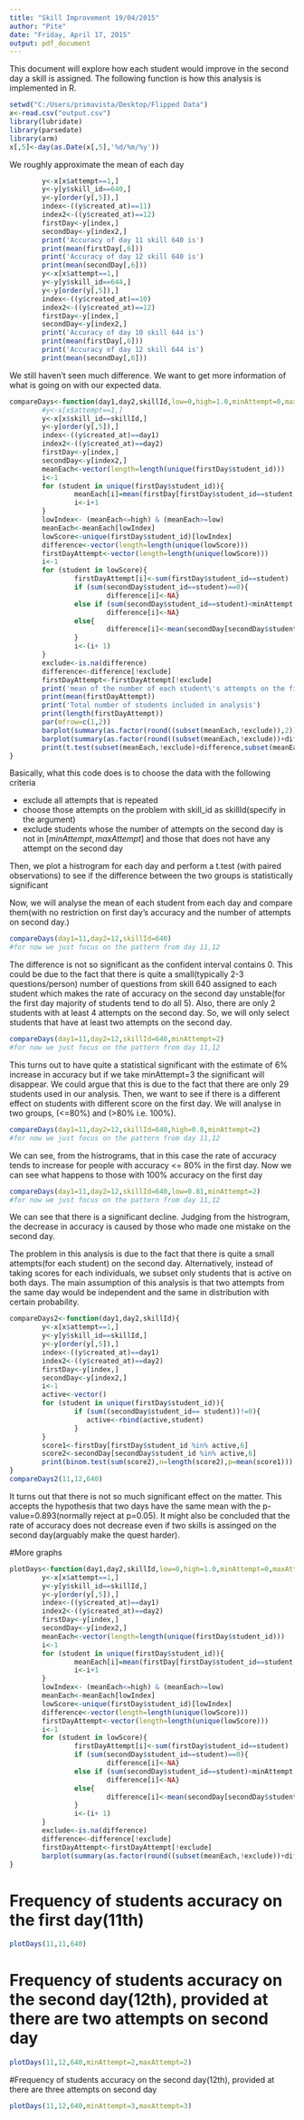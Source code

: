 ```yaml
---
title: "Skill Improvement 19/04/2015"
author: "Pite"
date: "Friday, April 17, 2015"
output: pdf_document
---
```


This document will explore how each student would improve in the second day a skill is assigned. The following function is how this analysis is implemented in R.

```r
setwd("C:/Users/primavista/Desktop/Flipped Data")
x<-read.csv("output.csv")
library(lubridate)
library(parsedate)
library(arm)
x[,5]<-day(as.Date(x[,5],'%d/%m/%y'))
```
We roughly approximate the mean of each day
```r
        y<-x[x$attempt==1,]
        y<-y[y$skill_id==640,]
        y<-y[order(y[,5]),]
        index<-((y$created_at)==11)
        index2<-((y$created_at)==12)
        firstDay<-y[index,]
        secondDay<-y[index2,]   
        print('Accuracy of day 11 skill 640 is')
        print(mean(firstDay[,6]))
        print('Accuracy of day 12 skill 640 is')
        print(mean(secondDay[,6]))     
        y<-x[x$attempt==1,]
        y<-y[y$skill_id==644,]
        y<-y[order(y[,5]),]
        index<-((y$created_at)==10)
        index2<-((y$created_at)==12)
        firstDay<-y[index,]
        secondDay<-y[index2,]   
        print('Accuracy of day 10 skill 644 is')
        print(mean(firstDay[,6]))
        print('Accuracy of day 12 skill 644 is')
        print(mean(secondDay[,6]))    
```
We still haven't seen much difference. We want to get more information of what is going on with our expected data.
```r
compareDays<-function(day1,day2,skillId,low=0,high=1.0,minAttempt=0,maxAttempt=5){
        #y<-x[x$attempt==1,]
        y<-x[x$skill_id==skillId,]
        y<-y[order(y[,5]),]
        index<-((y$created_at)==day1)
        index2<-((y$created_at)==day2)
        firstDay<-y[index,]
        secondDay<-y[index2,]   
        meanEach<-vector(length=length(unique(firstDay$student_id)))
        i<-1
        for (student in unique(firstDay$student_id)){
                meanEach[i]=mean(firstDay[firstDay$student_id==student,]$is_correct,na.rm=TRUE)
                i<-i+1
        }
        lowIndex<- (meanEach<=high) & (meanEach>=low)
        meanEach<-meanEach[lowIndex]
        lowScore<-unique(firstDay$student_id)[lowIndex]
        difference<-vector(length=length(unique(lowScore)))
        firstDayAttempt<-vector(length=length(unique(lowScore)))
        i<-1
        for (student in lowScore){
                firstDayAttempt[i]<-sum(firstDay$student_id==student)
                if (sum(secondDay$student_id==student)==0){
                        difference[i]<-NA}
                else if (sum(secondDay$student_id==student)<minAttempt |sum(secondDay$student_id==student)>maxAttempt){
                        difference[i]<-NA}
                else{
                        difference[i]<-mean(secondDay[secondDay$student_id==student,]$is_correct)-meanEach[i]
                }
                i<-(i+ 1)
        }
        exclude<-is.na(difference)
        difference<-difference[!exclude]
        firstDayAttempt<-firstDayAttempt[!exclude]
        print('mean of the number of each student\'s attempts on the first day')
        print(mean(firstDayAttempt))
        print('Total number of students included in analysis')
        print(length(firstDayAttempt))
        par(mfrow=c(1,2))
        barplot(summary(as.factor(round((subset(meanEach,!exclude)),2))),las=2,ylim=c(0,length(difference)),col='blue')
        barplot(summary(as.factor(round((subset(meanEach,!exclude))+difference,2))),las=2,ylim=c(0,length(difference)),col='blue')
        print(t.test(subset(meanEach,!exclude)+difference,subset(meanEach,!exclude),paired=TRUE))
}
```
Basically, what this code does is to choose the data with the following criteria

+  exclude all attempts that is repeated
*  choose those attempts on the problem with skill_id as skillId(specify in the argument)
*  exclude students whose the number of attempts on the second day is not in $[minAttempt,maxAttempt]$ and those that does not have any attempt on the second day

Then, we plot a histrogram for each day and perform a t.test (with paired observations) to see if the difference between the two groups is statistically significant

\pagebreak
Now, we will analyse the mean of each student from each day and compare them(with no restriction on first day's accuracy and the number of attempts on second day.)
```r
compareDays(day1=11,day2=12,skillId=640)
#for now we just focus on the pattern from day 11,12
```
The difference is not so significant as the confident interval contains 0. This could be due to the fact that there is quite a small(typically 2-3 questions/person) number of questions from skill 640 assigned to each student which makes the rate of accuracy on the second day unstable(for the first day majority of students tend to do all 5). Also, there are only 2 students with at least 4 attempts on the second day.
\pagebreak
So, we will only select students that have at least two attempts on the second day.
```r
compareDays(day1=11,day2=12,skillId=640,minAttempt=2)
#for now we just focus on the pattern from day 11,12
```
This turns out to have quite a statistical significant with the estimate of 6% increase in accuracy but if we take minAttempt=3 the significant will disappear. We could argue that this is due to the fact that there are only 29 students used in our analysis. Then, we want to see if there is a different effect on students with different score on the first day. We will analyse in two groups, (<=80%) and (>80% i.e. 100%).
\pagebreak
```r
compareDays(day1=11,day2=12,skillId=640,high=0.8,minAttempt=2)
#for now we just focus on the pattern from day 11,12
```
We can see, from the histrograms, that in this case the rate of accuracy tends to increase for people with accuracy <= 80% in the first day.
\pagebreak
Now we can see what happens to those with 100% accuracy on the first day
```r
compareDays(day1=11,day2=12,skillId=640,low=0.81,minAttempt=2)
#for now we just focus on the pattern from day 11,12
```
We can see that there is a significant decline. Judging from the histrogram, the decrease in accuracy is caused by those who made one mistake on the second day.

The problem in this analysis is due to the fact that there is quite a small attempts(for each student) on the second day. Alternatively, instead of taking scores for each individuals, we subset only students that is active on both days. The main assumption of this analysis is that two attempts from the same day would be independent and the same in distribution with certain probability.
```r
compareDays2<-function(day1,day2,skillId){
        y<-x[x$attempt==1,]
        y<-y[y$skill_id==skillId,]
        y<-y[order(y[,5]),]
        index<-((y$created_at)==day1)
        index2<-((y$created_at)==day2)
        firstDay<-y[index,]
        secondDay<-y[index2,]   
        i<-1
        active<-vector()
        for (student in unique(firstDay$student_id)){
                if (sum((secondDay$student_id== student))!=0){
                   active<-rbind(active,student)        
                }
        }
        score1<-firstDay[firstDay$student_id %in% active,6]
        score2<-secondDay[secondDay$student_id %in% active,6]
        print(binom.test(sum(score2),n=length(score2),p=mean(score1)))
}
compareDays2(11,12,640)
```
It turns out that there is not so much significant effect on the matter. This accepts the hypothesis that two days have the same mean with the p-value=0.893(normally reject at p=0.05). It might also be concluded that the rate of accuracy does not decrease even if two skills is assinged on the second day(arguably make the quest harder). 

#More graphs
```r
plotDays<-function(day1,day2,skillId,low=0,high=1.0,minAttempt=0,maxAttempt=5){
        y<-x[x$attempt==1,]
        y<-y[y$skill_id==skillId,]
        y<-y[order(y[,5]),]
        index<-((y$created_at)==day1)
        index2<-((y$created_at)==day2)
        firstDay<-y[index,]
        secondDay<-y[index2,]   
        meanEach<-vector(length=length(unique(firstDay$student_id)))
        i<-1
        for (student in unique(firstDay$student_id)){
                meanEach[i]=mean(firstDay[firstDay$student_id==student,]$is_correct,na.rm=TRUE)
                i<-i+1
        }
        lowIndex<- (meanEach<=high) & (meanEach>=low)
        meanEach<-meanEach[lowIndex]
        lowScore<-unique(firstDay$student_id)[lowIndex]
        difference<-vector(length=length(unique(lowScore)))
        firstDayAttempt<-vector(length=length(unique(lowScore)))
        i<-1
        for (student in lowScore){
                firstDayAttempt[i]<-sum(firstDay$student_id==student)
                if (sum(secondDay$student_id==student)==0){
                        difference[i]<-NA}
                else if (sum(secondDay$student_id==student)<minAttempt |sum(secondDay$student_id==student)>maxAttempt){
                        difference[i]<-NA}
                else{
                        difference[i]<-mean(secondDay[secondDay$student_id==student,]$is_correct)-meanEach[i]
                }
                i<-(i+ 1)
        }
        exclude<-is.na(difference)
        difference<-difference[!exclude]
        firstDayAttempt<-firstDayAttempt[!exclude]
        barplot(summary(as.factor(round((subset(meanEach,!exclude))+difference,2))),las=2,ylim=c(0,length(difference)),col='blue')
}
```
# Frequency of students accuracy on the first day(11th)
```r
plotDays(11,11,640)
```
# Frequency of students accuracy on the second day(12th), provided at there are two attempts on second day
```r
plotDays(11,12,640,minAttempt=2,maxAttempt=2)
```
#Frequency of students accuracy on the second day(12th), provided at there are three attempts on second day
```r
plotDays(11,12,640,minAttempt=3,maxAttempt=3)
```